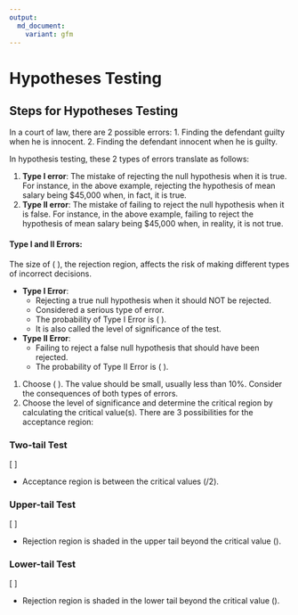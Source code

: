 ```yaml
---
output:
  md_document:
    variant: gfm
---
```


# Hypotheses Testing

## Steps for Hypotheses Testing

In a court of law, there are 2 possible errors:
1. Finding the defendant guilty when he is innocent.
2. Finding the defendant innocent when he is guilty.

In hypothesis testing, these 2 types of errors translate as follows:

1. **Type I error**: The mistake of rejecting the null hypothesis when it is true. For instance, in the above example, rejecting the hypothesis of mean salary being \$45,000 when, in fact, it is true.
2. **Type II error**: The mistake of failing to reject the null hypothesis when it is false. For instance, in the above example, failing to reject the hypothesis of mean salary being \$45,000 when, in reality, it is not true.

#### Type I and II Errors:

The size of \( \alpha \), the rejection region, affects the risk of making different types of incorrect decisions.

- **Type I Error**:
  - Rejecting a true null hypothesis when it should NOT be rejected.
  - Considered a serious type of error.
  - The probability of Type I Error is \( \alpha \).
  - It is also called the level of significance of the test.

- **Type II Error**:
  - Failing to reject a false null hypothesis that should have been rejected.
  - The probability of Type II Error is \( \beta \).

1. Choose \( \alpha \). The value should be small, usually less than 10%. Consider the consequences of both types of errors.
2. Choose the level of significance and determine the critical region by calculating the critical value(s). There are 3 possibilities for the acceptance region:

### Two-tail Test
\[
\begin{align*}
H_0: & \ \mu = 12 \\
H_1: & \ \mu \neq 12
\end{align*}
\]

- Acceptance region is between the critical values \(\pm \alpha/2\).

### Upper-tail Test
\[
\begin{align*}
H_0: & \ \mu = 12 \\
H_1: & \ \mu > 12
\end{align*}
\]

- Rejection region is shaded in the upper tail beyond the critical value \(\alpha\).

### Lower-tail Test
\[
\begin{align*}
H_0: & \ \mu = 12 \\
H_1: & \ \mu < 12
\end{align*}
\]

- Rejection region is shaded in the lower tail beyond the critical value \(\alpha\).
